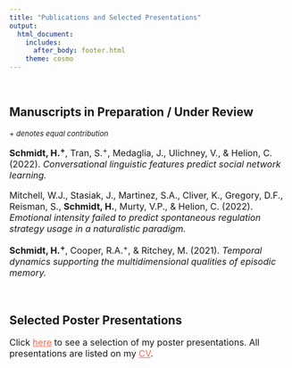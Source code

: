 ```yaml
---
title: "Publications and Selected Presentations"
output:
  html_document: 
    includes:
      after_body: footer.html
    theme: cosmo
---
```


<br>

## Manuscripts in Preparation / Under Review
<font size="2">
+ *denotes equal contribution*
</font>

<font size="3.5">
**Schmidt, H.^+^**, Tran, S.^+^, Medaglia, J., Ulichney, V., & Helion, C. (2022). *Conversational linguistic features predict social network learning.* 

Mitchell, W.J., Stasiak, J., Martinez, S.A., Cliver, K., Gregory, D.F., Reisman, S., **Schmidt, H.**, Murty, V.P., & Helion, C. (2022). *Emotional intensity failed to predict spontaneous regulation strategy usage in a naturalistic paradigm.*

**Schmidt, H.^+^**, Cooper, R.A.^+^, & Ritchey, M. (2021). *Temporal dynamics supporting the multidimensional qualities of episodic memory.*

</font>
<br>

## Selected Poster Presentations 
<font size="3.5">

Click [here](selected-posters.html){target="_blank" style="color:Tomato"} to see a selection of my poster presentations. All presentations are listed on my [CV](files/SchmidtCV-Website.pdf){target="_blank" style="color:Tomato"}.

</font>

